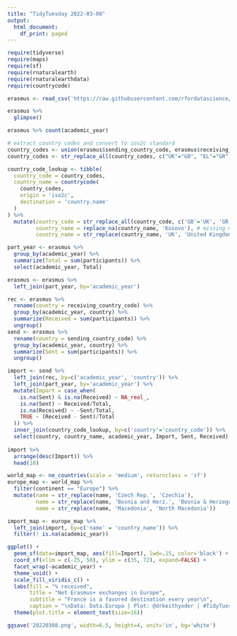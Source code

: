 ```yaml
---
title: "TidyTuesday 2022-03-08"
output:
  html_document:
    df_print: paged
---
```


```r
require(tidyverse)
require(maps)
require(sf)
require(rnaturalearth)
require(rnaturalearthdata)
require(countrycode)

erasmus <- read_csv('https://raw.githubusercontent.com/rfordatascience/tidytuesday/master/data/2022/2022-03-08/erasmus.csv')
```

```r
erasmus %>%
  glimpse()
```

```r
erasmus %>% count(academic_year)
```

```r
# extract country codes and convert to ios2c standard
country_codes <- union(erasmus$sending_country_code, erasmus$receiving_country_code)
country_codes <- str_replace_all(country_codes, c("UK"="GB", "EL"="GR"))

country_code_lookup <- tibble(
  country_code = country_codes,
  country_name = countrycode(
    country_codes,
    origin = 'iso2c',
    destination = 'country.name'
  )
) %>%
  mutate(country_code = str_replace_all(country_code, c('GB'='UK', 'GR'='EL')),
         country_name = replace_na(country_name, 'Kosovo'), # missing match
         country_name = str_replace(country_name, 'UK', 'United Kingdom'))
```


```r
part_year <- erasmus %>%
  group_by(academic_year) %>%
  summarize(Total = sum(participants)) %>%
  select(academic_year, Total)

erasmus <- erasmus %>%
  left_join(part_year, by='academic_year')

rec <- erasmus %>%
  rename(country = receiving_country_code) %>% 
  group_by(academic_year, country) %>%
  summarize(Received = sum(participants)) %>%
  ungroup()
send <- erasmus %>%
  rename(country = sending_country_code) %>%
  group_by(academic_year, country) %>%
  summarize(Sent = sum(participants)) %>%
  ungroup()

import <- send %>%
  left_join(rec, by=c('academic_year', 'country')) %>%
  left_join(part_year, by='academic_year') %>%
  mutate(Import = case_when(
    is.na(Sent) & is.na(Received) ~ NA_real_,
    is.na(Sent) ~ Received/Total,
    is.na(Received) ~ -Sent/Total,
    TRUE ~ (Received - Sent)/Total
  )) %>%
  inner_join(country_code_lookup, by=c('country'='country_code')) %>%
  select(country, country_name, academic_year, Import, Sent, Received)
               
import %>%
  arrange(desc(Import)) %>%
  head(10)
```

```r
world_map <- ne_countries(scale = 'medium', returnclass = 'sf')
europe_map <- world_map %>% 
  filter(continent == "Europe") %>%
  mutate(name = str_replace(name, 'Czech Rep.', 'Czechia'),
         name = str_replace(name, 'Bosnia and Herz.', 'Bosnia & Herzegovina'),
         name = str_replace(name, 'Macedonia', 'North Macedonia'))
```

```r
import_map <- europe_map %>%
  left_join(import, by=c('name' = 'country_name')) %>%
  filter(! is.na(academic_year))

ggplot() +
  geom_sf(data=import_map, aes(fill=Import), lwd=.15, color='black') +
  coord_sf(xlim = c(-25, 50), ylim = c(35, 72), expand=FALSE) +
  facet_wrap(~academic_year) +
  theme_void() +
  scale_fill_viridis_c() +
  labs(fill = "% received",
       title = "Net Erasmus+ exchanges in Europe",
       subtitle = "France is a favored destination every year\n",
       caption = "\nData: Data.Europa | Plot: @drkeithyoder | #TidyTuesday") +
  theme(plot.title = element_text(size=16))

ggsave('20220308.png', width=6.5, height=4, unit='in', bg='white')
```

